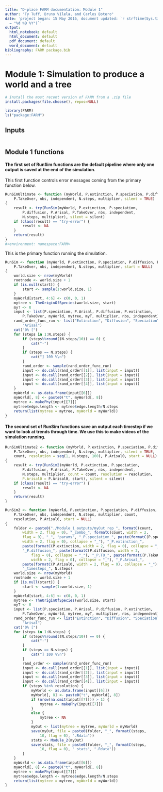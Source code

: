 ```yaml
---
title: "D-place FARM documentation: Module 1"
author: "Ty Tuff, Bruno Vilela, and Carlos Botero"
date: 'project began: 15 May 2016, document updated: `r strftime(Sys.time(), format
  = "%d %B %Y")`'
output:
  html_notebook: default
  html_document: default
  pdf_document: default
  word_document: default
bibliography: FARM package.bib
---
```


# Module 1: Simulation to produce a world and a tree 

```r
# Install the most recent version of FARM from a .zip file
install.packages(file.choose(), repos=NULL) 
```

```r
library(FARM)
ls("package:FARM")
```

## Inputs
 
```r

```


## Module 1 functions
#### The first set of RunSim functions are the default pipeline where only one output is saved at the end of the simulation. 


This first function controls error messages coming from the primary function below. 
```r
RunSimUltimate <- function (myWorld, P.extinction, P.speciation, P.diffusion, P.Arisal, 
    P.TakeOver, nbs, independent, N.steps, multiplier, silent = TRUE) 
{
    result <- try(RunSim(myWorld, P.extinction, P.speciation, 
        P.diffusion, P.Arisal, P.TakeOver, nbs, independent, 
        N.steps, multiplier), silent = silent)
    if (class(result) == "try-error") {
        result <- NA
    }
    return(result)
}
#<environment: namespace:FARM>
```

This is the primary function running the simulation.
```r
RunSim <- function (myWorld, P.extinction, P.speciation, P.diffusion, P.Arisal, 
    P.TakeOver, nbs, independent, N.steps, multiplier, start = NULL) 
{
    world.size <- nrow(myWorld)
    rootnode <- world.size + 1
    if (is.null(start)) {
        start <- sample(1:world.size, 1)
    }
    myWorld[start, 4:6] <- c(0, 0, 1)
    mytree <- TheOriginOfSpecies(world.size, start)
    myT <- 0
    input <- list(P.speciation, P.Arisal, P.diffusion, P.extinction, 
        P.TakeOver, myWorld, mytree, myT, multiplier, nbs, independent)
    rand_order_func_run <- list("Extinction", "Diffusion", "SpeciationTakeOver", 
        "Arisal")
    cat("0% [")
    for (steps in 1:N.steps) {
        if (steps%%round((N.steps/10)) == 0) {
            cat("-")
        }
        if (steps == N.steps) {
            cat("] 100 %\n")
        }
        rand_order <- sample(rand_order_func_run)
        input <- do.call(rand_order[[1]], list(input = input))
        input <- do.call(rand_order[[2]], list(input = input))
        input <- do.call(rand_order[[3]], list(input = input))
        input <- do.call(rand_order[[4]], list(input = input))
    }
    myWorld <- as.data.frame(input[[6]])
    myWorld[, 8] <- paste0("t", myWorld[, 8])
    mytree <- makePhy(input[[7]])
    mytree$edge.length <- mytree$edge.length/N.steps
    return(list(mytree = mytree, myWorld = myWorld))
}
```


















































#### The second set of RunSim functions save an output each timestep if we want to look at trends through time. We use this to make videos of the simulation running. 
```r
RunSimUltimate2 <- function (myWorld, P.extinction, P.speciation, P.diffusion, P.Arisal, 
    P.TakeOver, nbs, independent, N.steps, multiplier, silent = TRUE, 
    count, resolution = seq(1, N.steps, 100), P.Arisal0, start = NULL) 
{
    result <- try(RunSim2(myWorld, P.extinction, P.speciation, 
        P.diffusion, P.Arisal, P.TakeOver, nbs, independent, 
        N.steps, multiplier, count = count, resolution = resolution, 
        P.Arisal0 = P.Arisal0, start), silent = silent)
    if (class(result) == "try-error") {
        result <- NA
    }
    return(result)
}
```


```r
RunSim2 <- function (myWorld, P.extinction, P.speciation, P.diffusion, P.Arisal, 
    P.TakeOver, nbs, independent, N.steps, multiplier, count, 
    resolution, P.Arisal0, start = NULL) 
{
    folder <- paste0("./Module_1_outputs/myOut_rep_", formatC(count, 
        width = 2, flag = 0), "_combo_", formatC(count, width = 2, 
        flag = 0), "_", "params", "_P.speciation_", paste(formatC(P.speciation, 
        width = 2, flag = 0), collapse = "_"), "_P.extinction_", 
        paste(formatC(P.extinction, width = 2, flag = 0), collapse = "_"), 
        "_P.diffusion_", paste(formatC(P.diffusion, width = 2, 
            flag = 0), collapse = "_"), "_P.TO_", paste(formatC(P.TakeOver, 
            width = 2, flag = 0), collapse = "_"), "_P.Arisal_", 
        paste(formatC(P.Arisal0, width = 2, flag = 0), collapse = "_"), 
        "_timesteps_", N.steps)
    world.size <- nrow(myWorld)
    rootnode <- world.size + 1
    if (is.null(start)) {
        start <- sample(1:world.size, 1)
    }
    myWorld[start, 4:6] <- c(0, 0, 1)
    mytree <- TheOriginOfSpecies(world.size, start)
    myT <- 0
    input <- list(P.speciation, P.Arisal, P.diffusion, P.extinction, 
        P.TakeOver, myWorld, mytree, myT, multiplier, nbs, independent)
    rand_order_func_run <- list("Extinction", "Diffusion", "SpeciationTakeOver", 
        "Arisal")
    cat("0% [")
    for (steps in 1:N.steps) {
        if (steps%%round((N.steps/10)) == 0) {
            cat("-")
        }
        if (steps == N.steps) {
            cat("] 100 %\n")
        }
        rand_order <- sample(rand_order_func_run)
        input <- do.call(rand_order[[1]], list(input = input))
        input <- do.call(rand_order[[2]], list(input = input))
        input <- do.call(rand_order[[3]], list(input = input))
        input <- do.call(rand_order[[4]], list(input = input))
        if (steps %in% resolution) {
            myWorld <- as.data.frame(input[[6]])
            myWorld[, 8] <- paste0("t", myWorld[, 8])
            if (nrow(na.omit(input[[7]])) > 1) {
                mytree <- makePhy(input[[7]])
            }
            else {
                mytree <- NA
            }
            myOut <- list(mytree = mytree, myWorld = myWorld)
            save(myOut, file = paste0(folder, "_", formatC(steps, 
                10, flag = 0), ".Rdata"))
            stats <- Module_2(myOut)
            save(stats, file = paste0(folder, "_", formatC(steps, 
                10, flag = 0), "_stats", ".Rdata"))
        }
    }
    myWorld <- as.data.frame(input[[6]])
    myWorld[, 8] <- paste0("t", myWorld[, 8])
    mytree <- makePhy(input[[7]])
    mytree$edge.length <- mytree$edge.length/N.steps
    return(list(mytree = mytree, myWorld = myWorld))
}
```



